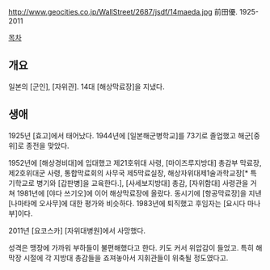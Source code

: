 http://www.geocities.co.jp/WallStreet/2687/jsdf/14maeda.jpg
前田優. 1925-2011

[[목차]]
== 개요 ==
일본의 [군인], [자위관]. 14대 [해상막료장]을 지냈다.
== 생애 ==
1925년 [효고]에서 태어났다. 1944년에 [일본해군병학교]를 73기로 졸업했고 해군[중위]로 종전을 맞았다.

1952년에 [해상경비대]에 입대했고 제21호위대 사령, [마이즈루지방대] 총감부 막료장, 제2호위대군 사령, 통합막료회의 사무국 제5막료실장, 해상자위대제1술과학교장[* 특기학교로 병기와 [갑판병]을 교육한다.], [사세보지방대] 총감, [자위함대] 사령관을 거쳐 1981년에 [야다 쓰기오]에 이어 해상막료장에 올랐다. 동시기에 [항공막료장]을 지낸 [나마타메 오사무]에 대한 평가와 비슷하다. 1983년에 퇴직했고 후임자는 [요시다 마나부]이다.

2011년 [요코스카] [자위대병원]에서 사망했다.

성격은 맹장에 가까워 부하들이 불편해했다고 한다. 키도 커서 위압감이 들었고. 특히 해막장 시절에 각 지방대 총감들을 죠져놓아서 지휘관들이 위축될 정도였다고.
